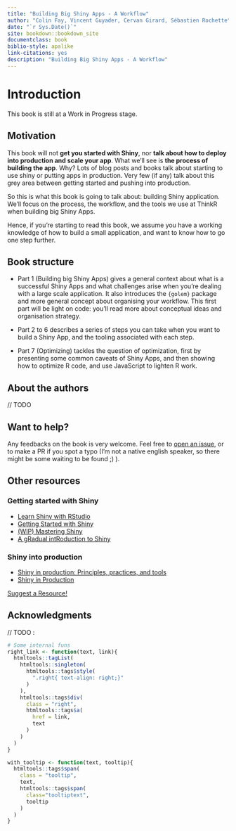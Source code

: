 ```yaml
--- 
title: "Building Big Shiny Apps - A Workflow"
author: "Colin Fay, Vincent Guyader, Cervan Girard, Sébastien Rochette"
date: "`r Sys.Date()`"
site: bookdown::bookdown_site
documentclass: book
biblio-style: apalike
link-citations: yes
description: "Building Big Shiny Apps - A Workflow"
---
```


# Introduction {-}

This book is still at a Work in Progress stage.

## Motivation {-}

This book will not __get you started with Shiny__, nor __talk about how to deploy into production and scale your app__. 
What we'll see is __the process of building the app__. 
Why? Lots of blog posts and books talk about starting to use shiny or putting apps in production. 
Very few (if any) talk about this grey area between getting started and pushing into production. 

So this is what this book is going to talk about: building Shiny application. 
We'll focus on the process, the workflow, and the tools we use at ThinkR when building big Shiny Apps.

Hence, if you're starting to read this book, we assume you have a working knowledge of how to build a small application, and want to know how to go one step further. 

## Book structure {-}

+ Part 1 (Building big Shiny Apps) gives a general context about what is a successful Shiny Apps and what challenges arise when you're dealing with a large scale application. 
It also introduces the `{golem}` package and more general concept about organising your workflow. 
This first part will be light on code: you'll read more about conceptual ideas and organisation strategy. 

+ Part 2 to 6 describes a series of steps you can take when you want to build a Shiny App, and the tooling associated with each step.

+ Part 7 (Optimizing) tackles the question of optimization, first by presenting some common caveats of Shiny Apps, and then showing how to optimize R code, and use JavaScript to lighten R work.

## About the authors {-}

// TODO 

## Want to help? {-}

Any feedbacks on the book is very welcome. 
Feel free to [open an issue](https://github.com/ThinkR-open/building-shiny-apps-workflow/issues), or to make a PR if you spot a typo (I'm not a native english speaker, so there might be some waiting to be found ;) ).

## Other resources {-}

### Getting started with Shiny  {-}

+ [Learn Shiny with RStudio](https://shiny.rstudio.com/tutorial/)
+ [Getting Started with Shiny](https://ourcodingclub.github.io/2017/03/07/shiny.html)
+ [(WIP) Mastering Shiny](https://github.com/jcheng5/shiny-book)
+ [A gRadual intRoduction to Shiny](https://laderast.github.io/gradual_shiny/)

### Shiny into production  {-}

+ [Shiny in production: Principles, practices, and tools](https://resources.rstudio.com/rstudio-conf-2019/shiny-in-production-principles-practices-and-tools-joe-cheng)
+ [Shiny in Production](https://kellobri.github.io/shiny-prod-book/)

[Suggest a Resource!](https://github.com/ThinkR-open/building-shiny-apps-workflow/issues)

## Acknowledgments {-}

// TODO : 

```r
# Some internal funs
right_link <- function(text, link){
  htmltools::tagList(
    htmltools::singleton(
      htmltools::tags$style(
        ".right{ text-align: right;}"
      )
    ), 
    htmltools::tags$div(
      class = "right",
      htmltools::tags$a(
        href = link, 
        text
      )
    )
  )
}

with_tooltip <- function(text, tooltip){
  htmltools::tags$span(
    class = "tooltip", 
    text, 
    htmltools::tags$span(
      class="tooltiptext", 
      tooltip
    )
  )
}
```
